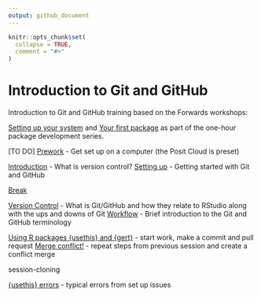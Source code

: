 ```yaml
---
output: github_document
---
```


<!-- README.md is generated from README.Rmd. Please edit that file -->

```r
knitr::opts_chunk$set(
  collapse = TRUE,
  comment = "#>"
)
```

# Introduction to Git and GitHub

<!-- badges: start -->
<!-- badges: end -->

Introduction to Git and GitHub training based on the Forwards workshops:

[Setting up your system](http://bit.ly/pkg-dev-2) and [Your first package](http://bit.ly/pkg-dev-3) as part of the one-hour package development series.

[TO DO]
[Prework](https://nhs-r-community.github.io/intro-git-github/session-prework.html#/title-slide) - Get set up on a computer (the Posit Cloud is preset)

[Introduction](https://nhs-r-community.github.io/intro-git-github/session-intro.html#/title-slide) - What is version control?
[Setting up](https://nhs-r-community.github.io/intro-git-github/session-setup.html#/title-slide) - Getting started with Git and GitHub

[Break](https://nhs-r-community.github.io/intro-git-github/session-break-slide.html#/title-slide)

[Version Control](https://nhs-r-community.github.io/intro-git-github/session-version-control.html#/title-slide) - What is Git/GitHub and how they relate to RStudio along with the ups and downs of Git
[Workflow](https://nhs-r-community.github.io/intro-git-github/session-version-workflow.html#/title-slide) - Brief introduction to the Git and GitHub terminology

[Using R packages {usethis} and {gert}](https://nhs-r-community.github.io/intro-git-github/session-usethis-gert.html#/title-slide) - start work, make a commit and pull request
[Merge conflict!](https://nhs-r-community.github.io/intro-git-github/session-conflict.html#/title-slide) - repeat steps from previous session and create a conflict merge

session-cloning

[{usethis} errors](https://nhs-r-community.github.io/intro-git-github/session-usethis-errors.html#/title-slide) - typical errors from set up issues



